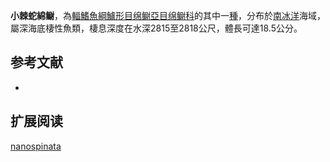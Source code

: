 {{Speciesbox
| name = 小棘蛇綿鳚
| image = 
| status = NE
| status_system = IUCN3.1
| genus = Lycenchelys
| species = nanospinata
| authority = [[Anderson|Anderson]], 1988
| synonyms = 
}}

'''小棘蛇綿鳚'''，為[[輻鰭魚綱|輻鰭魚綱]][[鱸形目|鱸形目]][[绵鳚亞目|绵鳚亞目]][[绵鳚科|绵鳚科]]的其中一[[種|種]]，分布於[[南冰洋|南冰洋]]海域，屬深海底棲性魚類，棲息深度在水深2815至2818公尺，體長可達18.5公分。

==参考文献==
*{{FishBase_species|genus=Lycenchelys|species=nanospinata|year=2011|month=12}}

== 扩展阅读 ==
{{refbegin}}
{{wikispecies-inline|Lycenchelys nanospinata|小棘蛇綿鳚}}
{{refend}}
{{Taxonbar|from=Q1099160}}

[[Category:蛇綿鳚属|nanospinata]]


{{鱸形目小作品}}